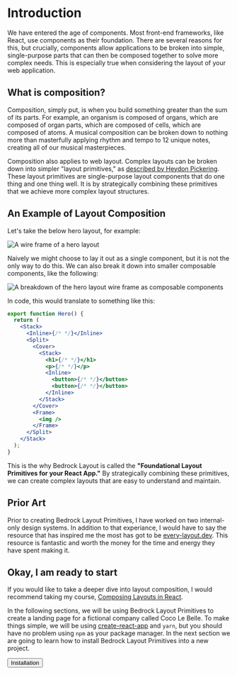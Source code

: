 
<Meta title="Introduction" />

# Introduction

We have entered the age of components. Most front-end frameworks, like React, use components as their foundation. There are several reasons for this, but crucially, components allow applications to be broken into simple, single-purpose parts that can then be composed together to solve more complex needs. This is especially true when considering the layout of your web application.

## What is composition?

Composition, simply put, is when you build something greater than the sum of its parts. For example, an organism is composed of organs, which are composed of organ parts, which are composed of cells, which are composed of atoms. A musical composition can be broken down to nothing more than masterfully applying rhythm and tempo to 12 unique notes, creating all of our musical masterpieces.

Composition also applies to web layout. Complex layouts can be broken down into simpler "layout primitives," as [described by Heydon Pickering](https://every-layout.dev/rudiments/composition/). These layout primitives are single-purpose layout components that do one thing and one thing well. It is by strategically combining these primitives that we achieve more complex layout structures.

## An Example of Layout Composition

Let's take the below hero layout, for example:

<img src={heroExample} alt="A wire frame of a hero layout" />

Naively we might choose to lay it out as a single component, but it is not the only way to do this. We can also break it down into smaller composable components, like the following:

<img
  src={heroBreakdown}
  alt="A breakdown of the hero layout wire frame as composable components"
/>

In code, this would translate to something like this:

```jsx
export function Hero() {
  return (
    <Stack>
      <Inline>{/* */}</Inline>
      <Split>
        <Cover>
          <Stack>
            <h1>{/* */}</h1>
            <p>{/* */}</p>
            <Inline>
              <button>{/* */}</button>
              <button>{/* */}</button>
            </Inline>
          </Stack>
        </Cover>
        <Frame>
          <img />
        </Frame>
      </Split>
    </Stack>
  );
}
```

This is the why Bedrock Layout is called the **"Foundational Layout Primitives for your React App."** By strategically combining these primitives, we can create complex layouts that are easy to understand and maintain.

## Prior Art

Prior to creating Bedrock Layout Primitives, I have worked on two internal-only design systems. In addition to that experiance, I would have to say the resource that has inspired me the most has got to be [every-layout.dev](https://every-layout.dev/). This resource is fantastic and worth the money for the time and energy they have spent making it.

## Okay, I am ready to start

If you would like to take a deeper dive into layout composition, I would recommend taking my course, [Composing Layouts in React](https://www.newline.co/courses/composing-layouts-in-react/).

In the following sections, we will be using Bedrock Layout Primitives to create a landing page for a fictional company called Coco Le Belle. To make things simple, we will be using [create-react-app](https://create-react-app.dev) and `yarn`, but you should have no problem using `npm` as your package manager. In the next section we are going to learn how to install Bedrock Layout Primitives into a new project.

<Inline switchAt="25rem" stretch={1} gutter="md">
  <span />
  <span />
  <Button as="a" href="/?path=/story/installation--page">
    Installation
  </Button>
</Inline>
